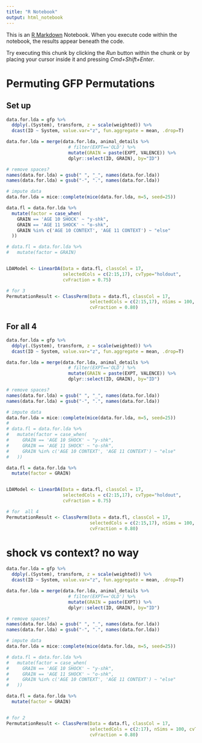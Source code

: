 ```yaml
---
title: "R Notebook"
output: html_notebook
---
```


This is an [R Markdown](http://rmarkdown.rstudio.com) Notebook. When you execute code within the notebook, the results appear beneath the code. 

Try executing this chunk by clicking the *Run* button within the chunk or by placing your cursor inside it and pressing *Cmd+Shift+Enter*. 

# Permuting GFP Permutations
## Set up
```r
data.for.lda = gfp %>%
  ddply(.(System), transform, z = scale(weighted)) %>%
  dcast(ID ~ System, value.var="z", fun.aggregate = mean, .drop=T) 

data.for.lda = merge(data.for.lda, animal_details %>% 
                       # filter(EXPT=='OLD') %>%
                       mutate(GRAIN = paste(EXPT, VALENCE)) %>% 
                       dplyr::select(ID, GRAIN), by="ID")

# remove spaces? 
names(data.for.lda) = gsub(" ", "_", names(data.for.lda))
names(data.for.lda) = gsub("-", ".", names(data.for.lda))

# impute data
data.for.lda = mice::complete(mice(data.for.lda, m=5, seed=25))

data.fl = data.for.lda %>%
  mutate(factor = case_when(
    GRAIN == 'AGE 10 SHOCK' ~ "y-shk",
    GRAIN == 'AGE 11 SHOCK' ~ "o-shk",
    GRAIN %in% c('AGE 10 CONTEXT', 'AGE 11 CONTEXT') ~ "else"
  ))

# data.fl = data.for.lda %>%
#   mutate(factor = GRAIN)


LDAModel <- LinearDA(Data = data.fl, classCol = 17, 
                     selectedCols = c(2:15,17), cvType="holdout",
                     cvFraction = 0.75)

# for 3
PermutationResult <- ClassPerm(Data = data.fl, classCol = 17, 
                               selectedCols = c(2:15,17), nSims = 100, cvType = "holdout",
                               cvFraction = 0.80)


```

## For all 4
```r
data.for.lda = gfp %>%
  ddply(.(System), transform, z = scale(weighted)) %>%
  dcast(ID ~ System, value.var="z", fun.aggregate = mean, .drop=T) 

data.for.lda = merge(data.for.lda, animal_details %>% 
                       # filter(EXPT=='OLD') %>%
                       mutate(GRAIN = paste(EXPT, VALENCE)) %>% 
                       dplyr::select(ID, GRAIN), by="ID")

# remove spaces? 
names(data.for.lda) = gsub(" ", "_", names(data.for.lda))
names(data.for.lda) = gsub("-", ".", names(data.for.lda))

# impute data
data.for.lda = mice::complete(mice(data.for.lda, m=5, seed=25))
# 
# data.fl = data.for.lda %>%
#   mutate(factor = case_when(
#     GRAIN == 'AGE 10 SHOCK' ~ "y-shk",
#     GRAIN == 'AGE 11 SHOCK' ~ "o-shk",
#     GRAIN %in% c('AGE 10 CONTEXT', 'AGE 11 CONTEXT') ~ "else"
#   ))

data.fl = data.for.lda %>%
  mutate(factor = GRAIN)


LDAModel <- LinearDA(Data = data.fl, classCol = 17, 
                     selectedCols = c(2:15,17), cvType="holdout",
                     cvFraction = 0.75)

# for  all 4
PermutationResult <- ClassPerm(Data = data.fl, classCol = 17, 
                               selectedCols = c(2:15,17), nSims = 100, cvType = "holdout",
                               cvFraction = 0.80)

```

# shock vs context? no way
```r
data.for.lda = gfp %>%
  ddply(.(System), transform, z = scale(weighted)) %>%
  dcast(ID ~ System, value.var="z", fun.aggregate = mean, .drop=T) 

data.for.lda = merge(data.for.lda, animal_details %>% 
                       # filter(EXPT=='OLD') %>%
                       mutate(GRAIN = paste(EXPT)) %>% 
                       dplyr::select(ID, GRAIN), by="ID")

# remove spaces? 
names(data.for.lda) = gsub(" ", "_", names(data.for.lda))
names(data.for.lda) = gsub("-", ".", names(data.for.lda))

# impute data
data.for.lda = mice::complete(mice(data.for.lda, m=5, seed=25))

# data.fl = data.for.lda %>%
#   mutate(factor = case_when(
#     GRAIN == 'AGE 10 SHOCK' ~ "y-shk",
#     GRAIN == 'AGE 11 SHOCK' ~ "o-shk",
#     GRAIN %in% c('AGE 10 CONTEXT', 'AGE 11 CONTEXT') ~ "else"
#   ))

data.fl = data.for.lda %>%
  mutate(factor = GRAIN)


# for 2
PermutationResult <- ClassPerm(Data = data.fl, classCol = 17, 
                               selectedCols = c(2:17), nSims = 100, cvType = "holdout",
                               cvFraction = 0.80)

```




